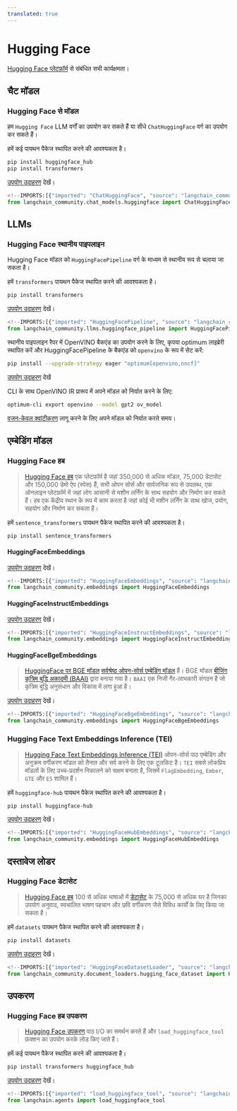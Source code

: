 ```yaml
---
translated: true
---
```


# Hugging Face

[Hugging Face प्लेटफ़ॉर्म](https://huggingface.co/) से संबंधित सभी कार्यक्षमता।

## चैट मॉडल

### Hugging Face से मॉडल

हम `Hugging Face` LLM वर्गों का उपयोग कर सकते हैं या सीधे `ChatHuggingFace` वर्ग का उपयोग कर सकते हैं।

हमें कई पायथन पैकेज स्थापित करने की आवश्यकता है।

```bash
pip install huggingface_hub
pip install transformers
```

[उपयोग उदाहरण](/docs/integrations/chat/huggingface) देखें।

```python
<!--IMPORTS:[{"imported": "ChatHuggingFace", "source": "langchain_community.chat_models.huggingface", "docs": "https://api.python.langchain.com/en/latest/chat_models/langchain_community.chat_models.huggingface.ChatHuggingFace.html", "title": "Hugging Face"}]-->
from langchain_community.chat_models.huggingface import ChatHuggingFace
```

## LLMs

### Hugging Face स्थानीय पाइपलाइन

Hugging Face मॉडल को `HuggingFacePipeline` वर्ग के माध्यम से स्थानीय रूप से चलाया जा सकता है।

हमें `transformers` पायथन पैकेज स्थापित करने की आवश्यकता है।

```bash
pip install transformers
```

[उपयोग उदाहरण](/docs/integrations/llms/huggingface_pipelines) देखें।

```python
<!--IMPORTS:[{"imported": "HuggingFacePipeline", "source": "langchain_community.llms.huggingface_pipeline", "docs": "https://api.python.langchain.com/en/latest/llms/langchain_community.llms.huggingface_pipeline.HuggingFacePipeline.html", "title": "Hugging Face"}]-->
from langchain_community.llms.huggingface_pipeline import HuggingFacePipeline
```

स्थानीय पाइपलाइन रैपर में OpenVINO बैकएंड का उपयोग करने के लिए, कृपया optimum लाइब्रेरी स्थापित करें और HuggingFacePipeline के बैकएंड को `openvino` के रूप में सेट करें:

```bash
pip install --upgrade-strategy eager "optimum[openvino,nncf]"
```

[उपयोग उदाहरण](/docs/integrations/llms/huggingface_pipelines) देखें

CLI के साथ OpenVINO IR प्रारूप में अपने मॉडल को निर्यात करने के लिए:

```bash
optimum-cli export openvino --model gpt2 ov_model
```

[वजन-केवल क्वांटीकरण](https://github.com/huggingface/optimum-intel?tab=readme-ov-file#export) लागू करने के लिए अपने मॉडल को निर्यात करते समय।

## एम्बेडिंग मॉडल

### Hugging Face हब

>[Hugging Face हब](https://huggingface.co/docs/hub/index) एक प्लेटफ़ॉर्म है
> जहां 350,000 से अधिक मॉडल, 75,000 डेटासेट और 150,000 डेमो ऐप (स्पेस) हैं, सभी ओपन सोर्स
> और सार्वजनिक रूप से उपलब्ध, एक ऑनलाइन प्लेटफ़ॉर्म में जहां लोग आसानी से
> मशीन लर्निंग के साथ सहयोग और निर्माण कर सकते हैं। हब एक केंद्रीय स्थान के रूप में काम करता है जहां कोई भी
> मशीन लर्निंग के साथ खोज, प्रयोग, सहयोग और निर्माण कर सकता है।

हमें `sentence_transformers` पायथन पैकेज स्थापित करने की आवश्यकता है।

```bash
pip install sentence_transformers
```

#### HuggingFaceEmbeddings

[उपयोग उदाहरण](/docs/integrations/text_embedding/huggingfacehub) देखें।

```python
<!--IMPORTS:[{"imported": "HuggingFaceEmbeddings", "source": "langchain_community.embeddings", "docs": "https://api.python.langchain.com/en/latest/embeddings/langchain_community.embeddings.huggingface.HuggingFaceEmbeddings.html", "title": "Hugging Face"}]-->
from langchain_community.embeddings import HuggingFaceEmbeddings
```

#### HuggingFaceInstructEmbeddings

[उपयोग उदाहरण](/docs/integrations/text_embedding/instruct_embeddings) देखें।

```python
<!--IMPORTS:[{"imported": "HuggingFaceInstructEmbeddings", "source": "langchain_community.embeddings", "docs": "https://api.python.langchain.com/en/latest/embeddings/langchain_community.embeddings.huggingface.HuggingFaceInstructEmbeddings.html", "title": "Hugging Face"}]-->
from langchain_community.embeddings import HuggingFaceInstructEmbeddings
```

#### HuggingFaceBgeEmbeddings

>[HuggingFace पर BGE मॉडल](https://huggingface.co/BAAI/bge-large-en) [सर्वश्रेष्ठ ओपन-सोर्स एम्बेडिंग मॉडल](https://huggingface.co/spaces/mteb/leaderboard) हैं।
>BGE मॉडल [बीजिंग कृत्रिम बुद्धि अकादमी (BAAI)](https://en.wikipedia.org/wiki/Beijing_Academy_of_Artificial_Intelligence) द्वारा बनाया गया है। `BAAI` एक निजी गैर-लाभकारी संगठन है जो कृत्रिम बुद्धि अनुसंधान और विकास में लगा हुआ है।

[उपयोग उदाहरण](/docs/integrations/text_embedding/bge_huggingface) देखें।

```python
<!--IMPORTS:[{"imported": "HuggingFaceBgeEmbeddings", "source": "langchain_community.embeddings", "docs": "https://api.python.langchain.com/en/latest/embeddings/langchain_community.embeddings.huggingface.HuggingFaceBgeEmbeddings.html", "title": "Hugging Face"}]-->
from langchain_community.embeddings import HuggingFaceBgeEmbeddings
```

### Hugging Face Text Embeddings Inference (TEI)

>[Hugging Face Text Embeddings Inference (TEI)](https://huggingface.co/docs/text-generation-inference/index) ओपन-सोर्स
> पाठ एम्बेडिंग और अनुक्रम वर्गीकरण मॉडल को तैनात और सर्व करने के लिए एक टूलकिट है। `TEI` सबसे लोकप्रिय मॉडलों के लिए उच्च-प्रदर्शन निकालने को सक्षम बनाता है,
>जिसमें `FlagEmbedding`, `Ember`, `GTE` और `E5` शामिल हैं।

हमें `huggingface-hub` पायथन पैकेज स्थापित करने की आवश्यकता है।

```bash
pip install huggingface-hub
```

[उपयोग उदाहरण](/docs/integrations/text_embedding/text_embeddings_inference) देखें।

```python
<!--IMPORTS:[{"imported": "HuggingFaceHubEmbeddings", "source": "langchain_community.embeddings", "docs": "https://api.python.langchain.com/en/latest/embeddings/langchain_community.embeddings.huggingface_hub.HuggingFaceHubEmbeddings.html", "title": "Hugging Face"}]-->
from langchain_community.embeddings import HuggingFaceHubEmbeddings
```

## दस्तावेज लोडर

### Hugging Face डेटासेट

>[Hugging Face हब](https://huggingface.co/docs/hub/index) 100 से अधिक भाषाओं में
> [डेटासेट](https://huggingface.co/docs/hub/index#datasets) के 75,000 से अधिक
> घर है जिनका उपयोग अनुवाद, स्वचालित भाषण
> पहचान और छवि वर्गीकरण जैसे विविध कार्यों के लिए किया जा सकता है।

हमें `datasets` पायथन पैकेज स्थापित करने की आवश्यकता है।

```bash
pip install datasets
```

[उपयोग उदाहरण](/docs/integrations/document_loaders/hugging_face_dataset) देखें।

```python
<!--IMPORTS:[{"imported": "HuggingFaceDatasetLoader", "source": "langchain_community.document_loaders.hugging_face_dataset", "docs": "https://api.python.langchain.com/en/latest/document_loaders/langchain_community.document_loaders.hugging_face_dataset.HuggingFaceDatasetLoader.html", "title": "Hugging Face"}]-->
from langchain_community.document_loaders.hugging_face_dataset import HuggingFaceDatasetLoader
```

## उपकरण

### Hugging Face हब उपकरण

>[Hugging Face उपकरण](https://huggingface.co/docs/transformers/v4.29.0/en/custom_tools)
> पाठ I/O का समर्थन करते हैं और `load_huggingface_tool` फ़ंक्शन का उपयोग करके लोड किए जाते हैं।

हमें कई पायथन पैकेज स्थापित करने की आवश्यकता है।

```bash
pip install transformers huggingface_hub
```

[उपयोग उदाहरण](/docs/integrations/tools/huggingface_tools) देखें।

```python
<!--IMPORTS:[{"imported": "load_huggingface_tool", "source": "langchain.agents", "docs": "https://api.python.langchain.com/en/latest/agent_toolkits/langchain_community.agent_toolkits.load_tools.load_huggingface_tool.html", "title": "Hugging Face"}]-->
from langchain.agents import load_huggingface_tool
```
